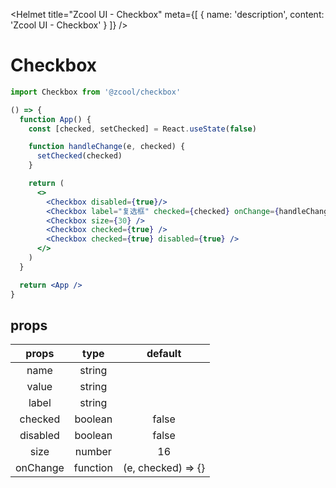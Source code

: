 
<Helmet
  title="Zcool UI - Checkbox"
  meta={[
    {
      name: 'description',
      content: 'Zcool UI - Checkbox'
    }
  ]}
/>

# Checkbox

```js
import Checkbox from '@zcool/checkbox'
```

```.jsx
() => {
  function App() {
    const [checked, setChecked] = React.useState(false)

    function handleChange(e, checked) {
      setChecked(checked)
    }

    return (
      <>
        <Checkbox disabled={true}/>
        <Checkbox label="复选框" checked={checked} onChange={handleChange} />
        <Checkbox size={30} />
        <Checkbox checked={true} />
        <Checkbox checked={true} disabled={true} />
      </>
    )
  }

  return <App />
}
```

## props

|  props   |   type   |      default       |
| :------: | :------: | :----------------: |
|   name   |  string  |                    |
|  value   |  string  |                    |
|  label   |  string  |                    |
| checked  | boolean  |       false        |
| disabled | boolean  |       false        |
|   size   |  number  |         16         |
| onChange | function | (e, checked) => {} |
